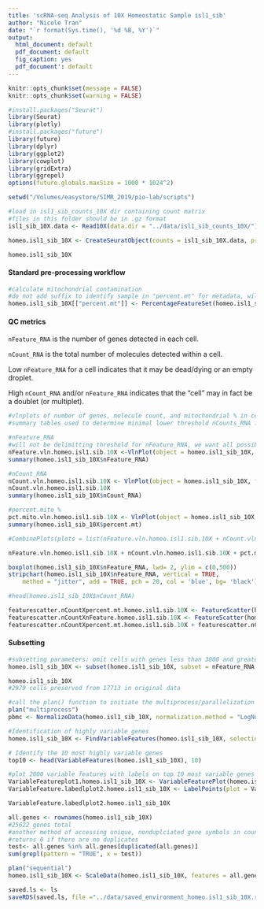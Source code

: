 ```yaml
---
title: 'scRNA-seq Analysis of 10X Homeostatic Sample isl1_sib'
author: "Nicole Tran"
date: "`r format(Sys.time(), '%d %B, %Y')`"
output:
  html_document: default
  pdf_document: default
  fig_caption: yes
  pdf_document': default
---
```


```r
knitr::opts_chunk$set(message = FALSE)
knitr::opts_chunk$set(warning = FALSE)

#install.packages("Seurat")
library(Seurat)
library(plotly)
#install.packages("future")
library(future)
library(dplyr)
library(ggplot2)
library(cowplot)
library(gridExtra)
library(ggrepel)
options(future.globals.maxSize = 1000 * 1024^2)

setwd("/Volumes/easystore/SIMR_2019/pio-lab/scripts")
```

```r
#load in isl1_sib_counts_10X dir containing count matrix
#files in this folder should be in .gz format
isl1_sib_10X.data <- Read10X(data.dir = "../data/isl1_sib_counts_10X/")

homeo.isl1_sib_10X <- CreateSeuratObject(counts = isl1_sib_10X.data, project = "homeo.isl1.sib.10X", min.cells = 1, min.features = 1)

homeo.isl1_sib_10X
```
#### Standard pre-processing workflow

```r
#calculate mitochondrial contamination
#do not add suffix to identify sample in "percent.mt" for metadata, will cause convergance issues in downstream integration with multiple datasets
homeo.isl1_sib_10X[["percent.mt"]] <- PercentageFeatureSet(homeo.isl1_sib_10X, pattern = "^mt-")

```

#### QC metrics

```nFeature_RNA``` is the number of genes detected in each cell. 

```nCount_RNA``` is the total number of molecules detected within a cell. 

Low ```nFeature_RNA``` for a cell indicates that it may be dead/dying or an empty droplet. 

High ```nCount_RNA``` and/or ```nFeature_RNA``` indicates that the "cell" may in fact be a doublet (or multiplet). 

```r
#vlnplots of number of genes, molecule count, and mitochondrial % in cell
#summary tables used to determine minimal lower threshold nCounts_RNA for subsetting

#nFeature_RNA
#will not be delimitting threshold for nFeature_RNA, we want all possible genes
nFeature.vln.homeo.isl1.sib.10X <-VlnPlot(object = homeo.isl1_sib_10X, features = "nFeature_RNA") + geom_hline(yintercept = 3000, color = 'red') + geom_hline(yintercept = 200, color = 'red') +  scale_y_continuous(breaks=c(200, 3000))
summary(homeo.isl1_sib_10X$nFeature_RNA)

#nCount_RNA
nCount.vln.homeo.isl1.sib.10X <- VlnPlot(object = homeo.isl1_sib_10X, features = "nCount_RNA") + ylim(0, 15000) + geom_hline(yintercept = 10000, color = 'red') 
nCount.vln.homeo.isl1.sib.10X
summary(homeo.isl1_sib_10X$nCount_RNA)

#percent.mito %
pct.mito.vln.homeo.isl1.sib.10X <- VlnPlot(object = homeo.isl1_sib_10X, features = "percent.mt") + geom_hline(yintercept = 10, color = 'red') + scale_y_continuous(breaks=10)
summary(homeo.isl1_sib_10X$percent.mt)

#CombinePlots(plots = list(nFeature.vln.homeo.isl1.sib.10X + nCount.vln.homeo.isl1.sib.10X + pct.mito.vln.homeo.isl1.sib.10X), ncol = 3)

nFeature.vln.homeo.isl1.sib.10X + nCount.vln.homeo.isl1.sib.10X + pct.mito.vln.homeo.isl1.sib.10X
```


```r
boxplot(homeo.isl1_sib_10X$nFeature_RNA, lwd= 2, ylim = c(0,500))
stripchart(homeo.isl1_sib_10X$nFeature_RNA, vertical = TRUE, 
    method = "jitter", add = TRUE, pch = 20, col = 'blue', bg= 'black')

#head(homeo.isl1_sib_10X$nCount_RNA)
```

```r
featurescatter.nCountXpercent.mt.homeo.isl1.sib.10X <- FeatureScatter(homeo.isl1_sib_10X, feature1 = "nCount_RNA", feature2 = "percent.mt") + xlim(0, 15000)
featurescatter.nCountXnFeature.homeo.isl1.sib.10X <- FeatureScatter(homeo.isl1_sib_10X, feature1 = "nCount_RNA", feature2 = "nFeature_RNA") + xlim(0, 15000)
featurescatter.nCountXpercent.mt.homeo.isl1.sib.10X + featurescatter.nCountXnFeature.homeo.isl1.sib.10X

```

#### Subsetting

```r
#subsetting parameters: omit cells with genes less than 3000 and greater than 200. omit mitochondrial contamination greater than 10%. omit cells with molecules greater than 10,000
homeo.isl1_sib_10X <- subset(homeo.isl1_sib_10X, subset = nFeature_RNA > 200 & nFeature_RNA < 3000 & percent.mt < 10 & nCount_RNA < 10000)

homeo.isl1_sib_10X
#2979 cells preserved from 17713 in original data
```

```r
#call the plan() function to initiate the multiprocess/parallelization for NormalizeData()
plan("multiprocess")
pbmc <- NormalizeData(homeo.isl1_sib_10X, normalization.method = "LogNormalize", scale.factor = 10000, verbose = TRUE)
```

```r
#Identification of highly variable genes
homeo.isl1_sib_10X <- FindVariableFeatures(homeo.isl1_sib_10X, selection.method = "vst", nfeatures = 2000)

# Identify the 10 most highly variable genes
top10 <- head(VariableFeatures(homeo.isl1_sib_10X), 10)

#plot 2000 variable features with labels on top 10 most variable genes
VariableFeatureplot1.homeo.isl1_sib_10X <- VariableFeaturePlot(homeo.isl1_sib_10X) 
VariableFeature.labedlplot2.homeo.isl1_sib_10X <- LabelPoints(plot = VariableFeatureplot1.homeo.isl1_sib_10X, points = top10, repel = TRUE) + ggtitle("Top 10 Variable Genes Using VariableFeaturePlot")

VariableFeature.labedlplot2.homeo.isl1_sib_10X

```

```r
all.genes <- rownames(homeo.isl1_sib_10X)
#25622 genes total
#another method of accessing unique, nonduplciated gene symbols in counts data.
#returns 0 if there are no duplicates
test<- all.genes %in% all.genes[duplicated(all.genes)] 
sum(grepl(pattern = "TRUE", x = test))

plan("sequential")
homeo.isl1_sib_10X <- ScaleData(homeo.isl1_sib_10X, features = all.genes, vars.to.regress = "percent.mt", verbose = TRUE)
```

```r
saved.ls <- ls
saveRDS(saved.ls, file ="../data/saved_environment_homeo.isl1_sib_10X.rds")
```